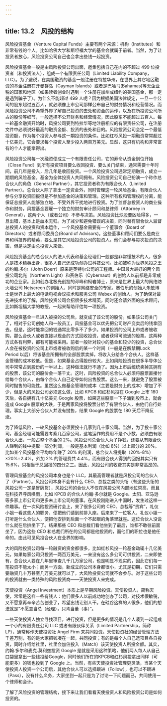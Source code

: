 ```yaml
---
---
---
```

title: 13.2　风投的结构
---



风险投资基金（Venture Capital Funds）主要有两个来源：机构（Institutes）和非常有钱的个人。比如哈佛大学和斯坦福大学的基金会就属于前者。当然，为了让投资者放心，风险投资公司自己也会拿出些钱一起投资。

风险投资基金一般是由风险投资公司出面，邀集包括自己在内的不超过 499 位投资者（和投资法人），组成一个有限责任公司（Limited Liability Company， LLC）。为了避税，在美国融资的基金一般注册在特拉华州，在世界上其它地区融资的基金注册在开曼群岛（Cayman Islands）或者是巴哈马(Bahamas)等无企业税的国家和地区（如果读者创业时遇到一个注册在加州或纽约的美国基金，那一定是遇到骗子了）。为什么不能超过 499 人呢？因为根据美国法律规定，一旦一个公司的股东超过五百人，就必须像上市公司那样公布自己的财务情况和经营情况。而风险投资公司不希望外界了解自己投资的去处和资金的运作，以及在所投资公司所占的股份等细节，一般选择不公开财务和经营情况，因此股东不能超过五百人。每一轮基金融资开始时，风投公司要到特拉华等地注册相应的有限责任公司，在注册文件中必须说好最高的融资金额、投资的去处和目的。风险投资公司会定一个最低投资额，作为每个投资人参与这一期投资的条件。比如红杉风投一期融资常常超过十亿美元，它会要求每个投资人至少投入两百万美元。显然，这只有机构和非常富有的个人才能拿得出。

风险投资公司每一次融资便成立一个有限责任公司，它的寿命从资金到位开始（Close Fund）到所有投资项目要么收回投资、要么关门结束，通常需要十年时间，前几年是投入，后几年是收回投资。一个风险投资公司通常定期融资，成立一期期的风险基金。基金为全体投资人共同拥有。风险投资公司自己扮演一个称作总合伙人的角色（General Partner），其它投资者称为有限合伙人（Limited Partner）。总合伙人除了拿出一定资金外，同时管理这一轮风险基金。有限合伙人参与分享投资回报但是不参加基金的决策和管理。这种所有权和管理权的分离，能保证总投资人能够独立地、不受外界干扰地进行投资。为了监督总投资人的商业操作和财务，风投基金要雇一个独立的财务审计顾问和总律师（Attorney in General），这两个人（或者公司）不参与决策。风险投资比炒股要凶险得多，一旦出错，基本上是血本无归。为了减少和避免错误的决策，同时替有限合伙人监督总投资人的投资和资本运作，一个风投基金需要有一个董事会（Board of Directors）或者顾问委员会(Board of Advisors)。这些董事和顾问们要么是商业界和科技界的精英，要么是其它风险投资公司的投资人。他们会参与每次投资的决策，但是决定由总投资人来做。

风险投资基金的总合伙人的法人代表和基金经理们一般都是非常懂技术的人，很多人是技术精英出身，很多人自己还成功创办过科技公司。比如被称为世界风投之王的约翰.多尔（John Doerr）原来是英特尔公司的工程师。中国最大最好的两个风投公司北光（Northern Light）和赛伯乐（Cybernaut）的创始人以前都是非常成功的企业家。比如创办北极光创投的邓峰和柯岩博士，原来是世界上最大的网络防火墙公司 Netscreen 的创始人，同时是网络安全的专家。赛伯乐的创始人朱敏博士是世界上最大的电话电视会议技术和服务公司 Webex 的创始人。为了确保对最先进技术的了解，风险投资公司会招很多技术精英，同时还会请外面的技术顾问，比如斯坦福大学的教授，一起来帮助评估每一项投资。

风险投资基金一旦进入被投的公司后，就变成了该公司的股份。如果该公司关门了，相对于公司创始人和一般员工，风投基金可以优先把公司财产变卖后的钱拿回去。但是，这时能拿回的钱通常比零多不了多少。如果投资的公司上市或者被收购，那么合伙人或者直接以现金的方式回收投资，或者获得可流通的股票。这两种方式各有利弊，都有可能被采用。前者一般针对较小的基金和较少的投资，总合伙人会在被投资的公司上市或者被收购后的某一个时间（一般是在解禁期Lock Period 以后）将该基金所拥有的全部股票卖掉，将收入分给各个合伙人。这样基金管理的成本较低。但是，如果基金占得股份较大，比如风险投资在很多半导体公司中常常占到股份的一半以上，这种做法就行不通了。因为上市后统统卖掉其拥有的股票，该公司的股价会一落千丈。这时，风险投资的总合伙人必须将股票直接付给每个合伙人，由每个合伙人自己定夺如何出售股票。这么一来，就避免了股票被同时抛售的可能性。虽然这么做基金管理的成本（主要是财务上的成本）增加了不少，但是大的风投公司必须这么做，比如 KPCB 和红杉风投在 Google 上市 180 天后，各自拥有几十亿美元 Google 股票，如果这些股票一下子涌到股市上，就会造成 Google 股票的大跌，于是两家风投将股票分给了有限合伙人，由他们自行处理。事实上大部分合伙人并没有抛售，结果 Google 的股票在 180 天后不降反涨。

为了降低风险，一轮风投基金必须要投十几家到几十家公司。当然，为了投十家公司，基金经理可能需要考察几百家公司，这笔运作的费用不是个小数，必须由有限合伙人出，一般占整个基金的 2%。风投公司总合伙人为了挣钱，还要从有限合伙人赚到的钱中提取一部分利润，一般是基本利润（比如 8%）以上部分的 20%。比如某个风投基金平均每年赚了 20% 的利润，总合伙人将提取（20%-8%）×20%=2.4%，外加 2% 的管理费共 4.4%，而有限合伙人得到的回报其实只有15.6%，只相当于总回报的四分之三。因此，风投公司的收费其实是非常高昂的。

管理风投基金的风投公司本身也是个 LLC，其最高管理者就是风投公司的合伙人了（Partner）。风投公司本身不会有什么 CEO、总裁之类的头衔（有这些头衔的风投公司一定是冒牌货），风投公司的合伙人不仅在风投公司内部地位崇高，而且在科技界呼风唤雨，比如 KPCB 的合伙人约翰·多尔就是 Google、太阳、亚马逊等多家上市公司和更多未上市公司的董事。在风投刚刚进入中国时，发生过这样一件趣事。在一次风险投资研讨会上，来了很多公司的 CEO、总裁等“贵宾”，礼仪小姐一看这些人的职务，便把他们请到前排入座。后来来了一位客人，礼仪小姐一打听是什么合伙人，便把他安排到后面一个不起眼的角落里就座。这位合伙人没说什么就在后排坐下了。结果那些 CEO 和总裁们看他坐到了最后，谁都不敢往前面坐了，因为这些 CEO 和总裁们所在的公司都是他投资的，而他们的职位也是他任命的。由此可见风投合伙人在业界的影响。

大的风险投资公司每一轮融资的资金都很多，比如红杉风投一轮基金动辄十几亿美元，如果每家公司只投资一两百万美元，一来没有这么多公司可供投资，二来即使有，总合伙人要在几年里审查几千几万家公司，也是明显不现实的，因此它们每一笔投资不能太小；而另一方面，新成立的公司本身都很小，尤其是初期，它们只需要融资几十万甚至几万美元就可以了，大风险投资公司就不会参与。对于这些公司的投资就由一类特殊的风险投资商——天使投资人来完成。

天使投资（Angel Investment）本质上是早期风险投资。天使投资人，简称天使，常常是这样一些有钱人：他们很多人以前成功地创办了公司，对技术很敏锐，又不愿意再辛辛苦苦创业了，希望出钱让别人干。在硅谷这样的人很多，他们的想法就是“不愿意当总（经理），只肯当董（事）”。

一些天使投资人独立寻找项目，进行投资，但是更多的情况是几个人凑到一起组成一个小的有限责任公司 LLC 或者有限伙伴关系（Limited Partnership，简称 LP），通常称作天使投资社 Angel Firm 来共同投资。天使投资社的经营管理方法千差万别，有的是大家把钱凑在一起，共同投资；有的是每个人自己选项目各自投资，同时介绍给社里，社里会加倍投入（Match）该天使投资人所投金额。其实，约翰.多尔和麦克.莫利兹投资 Google 是就是采用这种策略，他们两人每人从自己口袋里拿出一些钱投给Google，同时他们所在的KPCB和红杉风投拿出同样（可能更多）的钱也投到了 Google 上。当然，有些天使投资社管理更灵活，当某个天使投资人投资一个公司后，其他合伙人可以选择跟进（Follow），也可以不跟进（Pass），没有什么义务，大家坐到一起只是为了讨论一下问题而已，共同使用一个律师和会计。

了解了风险投资的管理结构，接下来让我们看看天使投资人和风险投资公司是如何投资的。